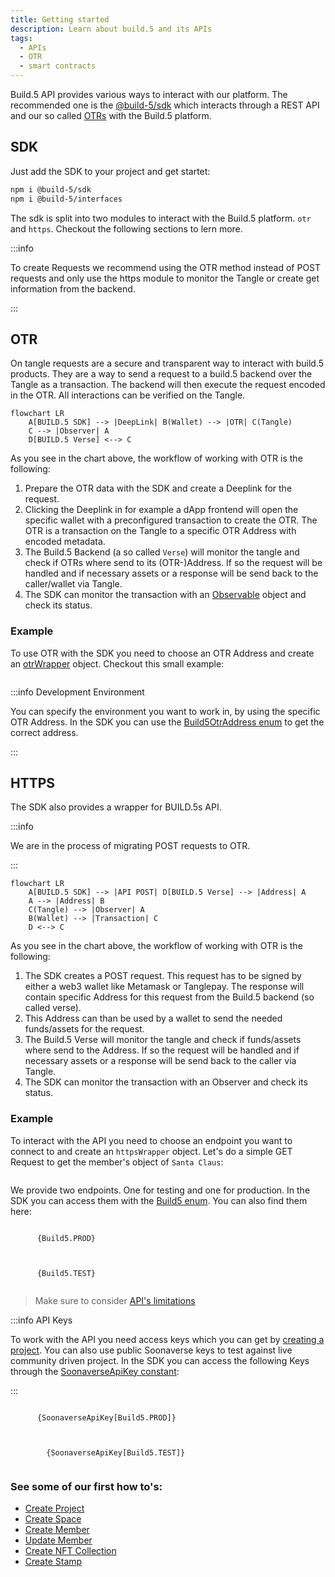 ```yaml
---
title: Getting started
description: Learn about build.5 and its APIs
tags:
  - APIs
  - OTR
  - smart contracts
---
```



Build.5 API provides various ways to interact with our platform. The recommended one is the [@build-5/sdk](https://www.npmjs.com/package/@build-5/sdk) which interacts through a REST API and our so called [OTRs](#otr) with the Build.5 platform.

## SDK

Just add the SDK to your project and get startet:

```bash npm2yarn
npm i @build-5/sdk
npm i @build-5/interfaces
```

The sdk is split into two modules to interact with the Build.5 platform. `otr` and `https`. Checkout the following sections to lern more.

:::info 

To create Requests we recommend using the OTR method instead of POST requests and only use the https module to monitor the Tangle or create get information from the backend.

:::

## OTR

On tangle requests are a secure and transparent way to interact with build.5 products. They are a way to send a request to a build.5 backend over the Tangle as a transaction. 
The backend will then execute the request encoded in the OTR. All interactions can be verified on the Tangle.

```mermaid
flowchart LR
    A[BUILD.5 SDK] --> |DeepLink| B(Wallet) --> |OTR| C(Tangle)
    C --> |Observer| A
    D[BUILD.5 Verse] <--> C
```
As you see in the chart above, the workflow of working with OTR is the following:
1) Prepare the OTR data with the SDK and create a Deeplink for the request.
2) Clicking the Deeplink in for example a dApp frontend will open the specific wallet with a preconfigured transaction to create the OTR. The OTR is a transaction on the Tangle to a specific OTR Address with encoded metadata.
3) The Build.5 Backend (a so called `Verse`) will monitor the tangle and check if OTRs where send to its (OTR-)Address. If so the request will be handled and if necessary assets or a response will be send back to the caller/wallet via Tangle.
4) The SDK can monitor the transaction with an [Observable](./reference-api/classes/Observable.md) object and check its status.

### Example

To use OTR with the SDK you need to choose an OTR Address and create an [otrWrapper](./reference-api/classes/OtrWrapper.md) object. Checkout this small example:
```tsx file=../../packages/sdk/examples/basic_otr.ts
```

:::info Development Environment

You can specify the environment you want to work in, by using the specific OTR Address. In the SDK you can use the [Build5OtrAddress enum](./reference-api/enums/Build5OtrAddress.md) to get the correct address.

:::

## HTTPS

The SDK also provides a wrapper for BUILD.5s API.

:::info

We are in the process of migrating POST requests to OTR.

:::

```mermaid
flowchart LR
    A[BUILD.5 SDK] --> |API POST| D[BUILD.5 Verse] --> |Address| A
    A --> |Address| B
    C(Tangle) --> |Observer| A
    B(Wallet) --> |Transaction| C
    D <--> C
```
As you see in the chart above, the workflow of working with OTR is the following:
1) The SDK creates a POST request. This request has to be signed by either a web3 wallet like Metamask or Tanglepay. The response will contain specific Address for this request from the Build.5 backend (so called verse).
2) This Address can than be used by a wallet to send the needed funds/assets for the request.
3) The Build.5 Verse will monitor the tangle and check if funds/assets where send to the Address. If so the request will be handled and if necessary assets or a response will be send back to the caller via Tangle.
4) The SDK can monitor the transaction with an Observer and check its status.

### Example

To interact with the API you need to choose an endpoint you want to connect to and create an `httpsWrapper` object.
Let's do a simple GET Request to get the member's object of `Santa Claus`:
```tsx file=../../packages/sdk/examples/basic_https.ts
```

We provide two endpoints. One for testing and one for production.  In the SDK you can access them with the [Build5 enum](./reference-api/enums/Build5.md). You can also find them here:

<Tabs groupId="environment">
  <TabItem value="production" label="Production Endpoint">
    <pre><code>
      {Build5.PROD}
    </code></pre>
  </TabItem>
  <TabItem value="testing" label="Testing Endpoint">
    <pre><code>
      {Build5.TEST}
    </code></pre>
  </TabItem>
</Tabs>

> Make sure to consider [API's limitations](limitations)

:::info API Keys

To work with the API you need access keys which you can get by [creating a project](./how-to/project/create-project.mdx).
You can also use public Soonaverse keys to test against live community driven project. In the SDK you can access the following Keys through the [SoonaverseApiKey constant](./reference-api/modules#soonaverseapikey):

:::

<Tabs groupId="environment">
  <TabItem value="production" label="Production Key">
    <pre><code>
      {SoonaverseApiKey[Build5.PROD]}
    </code></pre>
  </TabItem>
    <TabItem value="testing" label="Testing Key">
      <pre><code>
        {SoonaverseApiKey[Build5.TEST]}
      </code></pre>
    </TabItem>
</Tabs>

### See some of our first how to's:
- [Create Project](how-to/project/create-project)
- [Create Space](how-to/dao-management/space/create-space)
- [Create Member](how-to/dao-management/member/create-member)
- [Update Member](how-to/dao-management/member/update-member)
- [Create NFT Collection](how-to/nft/create-collection)
- [Create Stamp](how-to/stamp/create-stamp)